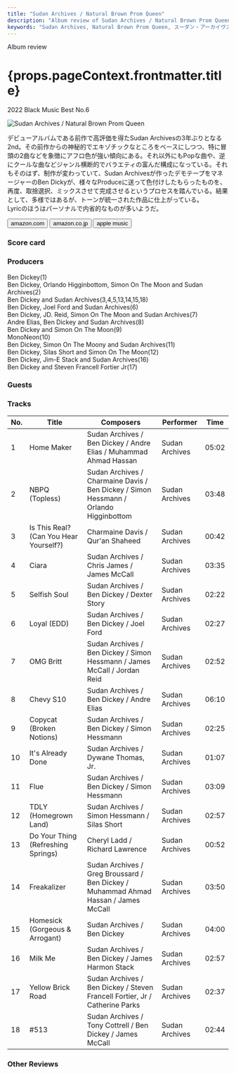 ```yaml
---
title: "Sudan Archives / Natural Brown Prom Queen"
description: "Album review of Sudan Archives / Natural Brown Prom Queen"
keywords: "Sudan Archives, Natural Brown Prom Queen, スーダン・アーカイヴス"
---
```






<p className="largeP">Album review</p>
<h1 className="h1--no--margin">{props.pageContext.frontmatter.title}</h1>
<p className="largeP">
  <Link to="/best50/2022/">2022 Black Music Best No.6</Link>
</p>

<Row  className="image-card-group">
	<Column colMd={3} colLg={4} noGutterMdLeft="">
       <ImageCard>

![Sudan Archives / Natural Brown Prom Queen](../../images/cd/sudanarchives2L.jpg)

</ImageCard>
	</Column>
	<Column colMd={4} colLg={8} noGutterMdLeft="">
		<p>
			デビューアルバムである前作で高評価を得たSudan Archivesの3年ぶりとなる2nd。その前作からの神秘的でエキゾチックなところをベースにしつつ、特に冒頭の2曲などを象徴にアフロ色が強い傾向にある。それ以外にもPopな曲や、逆にクールな曲などジャンル横断的でバラエティの富んだ構成になっている。それもそのはず、制作が変わっていて、Sudan Archivesが作ったデモテープをマネージャーのBen Dickyが、様々なProduceに送って色付けしたもらったものを、再度、取捨選択、ミックスさせて完成させるというプロセスを踏んでいる。結果として、多様ではあるが、トーンが統一された作品に仕上がっている。
			<br/>Lyricのほうはパーソナルで内省的なものが多いようだ。
		</p>
		<div>
		  <Button className="button-right-mergin"  href="https://amzn.to/3HTguoF" renderIcon={ArrowUpRight} size='sm' kind='primary'>
  	    amazon.com
  	  </Button>
  	  <Button className="button-right-mergin"  href="https://amzn.to/3xlfYem" renderIcon={ArrowUpRight} size='sm' kind='secondary'>
  	    amazon.co.jp
  	  </Button>
			<Button className="button-right-mergin"  href="https://apple.co/3lx7JJq" renderIcon={ArrowUpRight} size='sm' kind='tertiary'>
  	    apple music
  	  </Button>
			<AdvJS2/>
		</div>
	</Column>
</Row>
<Row >
	<Column colMd={4} colLg={4} noGutterMdLeft="">
		<div>
		  <h3>Score card</h3>
			<SliderJS1 value="5" />
		  <SliderJS2 value="2" />
			<SliderJS3 value="1" />
		  <SliderJS4 value="9" />
		</div>
	</Column>
	<Column colMd={8} colLg={8} noGutterMdLeft="">
		<div>
			<h3>Producers</h3>
			<p>
				Ben Dickey(1)
				<br/>Ben Dickey, Orlando Higginbottom, Simon On The Moon and Sudan Archives(2)
				<br/>Ben Dickey and Sudan Archives(3,4,5,13,14,15,18)
				<br/>Ben Dickey, Joel Ford and Sudan Archives(6)
				<br/>Ben Dickey, JD. Reid, Simon On The Moon and Sudan Archives(7)
				<br/>Andre Elias, Ben Dickey and Sudan Archives(8)
				<br/>Ben Dickey and Simon On The Moon(9)
				<br/>MonoNeon(10)
				<br/>Ben Dickey, Simon On The Moony and Sudan Archives(11)
				<br/>Ben Dickey, Silas Short and Simon On The Moon(12)
				<br/>Ben Dickey, Jim-E Stack and Sudan Archives(16)
				<br/>Ben Dickey and Steven Francell Fortier Jr(17)
			</p>
			<h3>Guests</h3>
			<p>
			</p>
		</div>
	</Column>
</Row>

<h3>Tracks</h3>

| No. | Title                                  | Composers                                                                             | Performer      | Time  |
| --- | -------------------------------------- | ------------------------------------------------------------------------------------- | -------------- | ----- |
| 1   | Home Maker                             | Sudan Archives / Ben Dickey / Andre Elias / Muhammad Ahmad Hassan                     | Sudan Archives | 05:02 |
| 2   | NBPQ (Topless)                         | Sudan Archives / Charmaine Davis / Ben Dickey / Simon Hessmann / Orlando Higginbottom | Sudan Archives | 03:48 |
| 3   | Is This Real? (Can You Hear Yourself?) | Charmaine Davis / Qur'an Shaheed                                                      | Sudan Archives | 00:42 |
| 4   | Ciara                                  | Sudan Archives / Chris James / James McCall                                           | Sudan Archives | 03:35 |
| 5   | Selfish Soul                           | Sudan Archives / Ben Dickey / Dexter Story                                            | Sudan Archives | 02:22 |
| 6   | Loyal (EDD)                            | Sudan Archives / Ben Dickey / Joel Ford                                               | Sudan Archives | 02:27 |
| 7   | OMG Britt                              | Sudan Archives / Ben Dickey / Simon Hessmann / James McCall / Jordan Reid             | Sudan Archives | 02:52 |
| 8   | Chevy S10                              | Sudan Archives / Ben Dickey / Andre Elias                                             | Sudan Archives | 06:10 |
| 9   | Copycat (Broken Notions)               | Sudan Archives / Ben Dickey / Simon Hessmann                                          | Sudan Archives | 02:25 |
| 10  | It's Already Done                      | Sudan Archives / Dywane Thomas, Jr.                                                   | Sudan Archives | 01:07 |
| 11  | Flue                                   | Sudan Archives / Ben Dickey / Simon Hessmann                                          | Sudan Archives | 03:09 |
| 12  | TDLY (Homegrown Land)                  | Sudan Archives / Simon Hessmann / Silas Short                                         | Sudan Archives | 02:57 |
| 13  | Do Your Thing (Refreshing Springs)     | Cheryl Ladd / Richard Lawrence                                                        | Sudan Archives | 00:52 |
| 14  | Freakalizer                            | Sudan Archives / Greg Broussard / Ben Dickey / Muhammad Ahmad Hassan / James McCall   | Sudan Archives | 03:50 |
| 15  | Homesick (Gorgeous & Arrogant)         | Sudan Archives / Ben Dickey                                                           | Sudan Archives | 04:00 |
| 16  | Milk Me                                | Sudan Archives / Ben Dickey / James Harmon Stack                                      | Sudan Archives | 02:57 |
| 17  | Yellow Brick Road                      | Sudan Archives / Ben Dickey / Steven Francell Fortier, Jr / Catherine Parks           | Sudan Archives | 02:37 |
| 18  | #513                                   | Sudan Archives / Tony Cottrell / Ben Dickey / James McCall                            | Sudan Archives | 02:44 |

<h3>Other Reviews</h3>

<Row>
  <Column colMd={3} colLg={3} noGutterMdLeft>
    <Review1 />
  </Column>
</Row>

<AdvJS3 />
